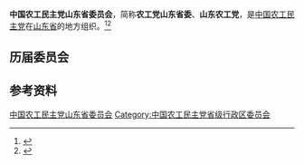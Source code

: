 {{Infobox PRCG
|机构名称 = 中国农工民主党山东省委员会
|标志1    =
|格言1    =
|届数     = 
|任期始   = 
|任期终   =
|职位1    = 主任委员
|人员1    = 
|职位2    = 副主任委员
|人员2    =
|人数2    =
|职位3    =
|人员3    =
|组织法规 = 中国农工民主党章程
|上级机构 = [[中国农工民主党中央委员会|中国农工民主党中央委员会]]
|机构类型 = [[民主党派|民主党派]][[中国一级行政区|省级行政区]][[委员会|委员会]]
|行政级别 = 正厅级
|场所1    = 
|地址1    = 
|邮编1    = 
|电话1    = 
|官网1    = <!-- {{url|}} -->
}}
'''中国农工民主党山东省委员会'''，简称'''农工党山东省委'''、'''山东农工党'''，是[[中国农工民主党|中国农工民主党]]在[[山东省|山东省]]的地方组织。<ref>{{Cite journal|url=https://kns.cnki.net/KCMS/detail/detail.aspx?dbcode=CJFQ&dbname=CJFD2014&filename=QJLT201411011&v=MTc4NzlLTkNmSGVyRzRIOVhOcm85RVpZUjhlWDFMdXhZUzdEaDFUM3FUcldNMUZyQ1VSN3FmYitSckZDdmxVTDM=|title=参政议政响强音  社会服务显特色——记农工党山东省委会“三个山东”品牌建设|author=吕善勇|year=2014|issue=11|issn=1007-6050|journal=前进论坛|doi=}}</ref><ref>{{Cite journal|url=https://kns.cnki.net/KCMS/detail/detail.aspx?dbcode=CJFQ&dbname=CJFDLAST2015&filename=QJLT201501011&v=MjU1NzVFWllSOGVYMUx1eFlTN0RoMVQzcVRyV00xRnJDVVI3cWZiK1JyRkN2bFVMekJOQ2ZIZXJHNEg5VE1ybzk=|title=地方篇·山东|author=|year=2015|issue=01|issn=1007-6050|journal=前进论坛|doi=}}</ref>

== 历届委员会 ==

== 参考资料 ==
{{reflist}}

{{中华人民共和国各省级行政区|委员会|中国农工民主党|仅内地=yes}}

{{Authority control}}
[[Category:中国农工民主党山东省委员会|]]
[[Category:中国农工民主党省级行政区委员会|Category:中国农工民主党省级行政区委员会]]